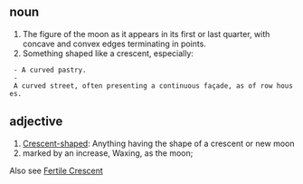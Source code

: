 
== noun ==
# The figure of the moon as it appears in its first or last quarter, with concave and convex edges terminating in points. 
# Something shaped like a crescent, especially:
  - A curved pastry. 
  - A curved street, often presenting a continuous façade, as of row houses. 


== adjective ==
# [[Crescent-shaped]]: Anything having the shape of a crescent or new moon 
# marked by an increase, Waxing, as the moon; 


Also see
[[Fertile Crescent]]